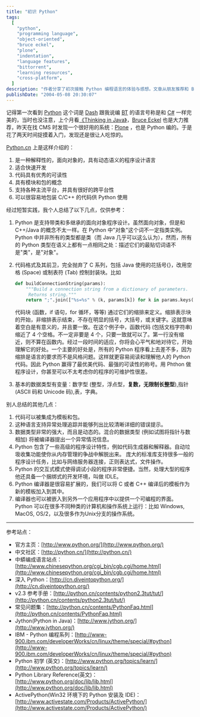 ```yaml
---
title: "初识 Python"
tags:
  [
    "python",
    "programming language",
    "object-oriented",
    "bruce eckel",
    "plone",
    "indentation",
    "language features",
    "bittorrent",
    "learning resources",
    "cross-platform",
  ]
description: "作者分享了初次接触 Python 编程语言的体验与感想。文章从朋友推荐和 Bruce Eckel 的赞誉谈起，介绍了 Python 作为面向对象、解释型语言的主要特点，特别强调了其独特的缩进语法、强大的数据类型和卓越的可读性。作者对 Python 的跨平台性、异常处理能力和丰富的标准库等优势进行了总结，并提供了丰富的学习资源链接，包括官方网站、中文社区以及 IBM 的 Python 编程系列等，方便读者进一步学习。"
publishDate: "2004-05-08 20:30:07"
---
```


记得第一次看到 [Python](http://www.python.org) 这个词是 [Dash](http://dash.945.cn) 跟我说编 [BT](http://bitconjurer.org/BitTorrent/) 的语言号称是和 [C#](http://msdn.microsoft.com/vcsharp/) 一样完美的，当时也没注意，上个月看[《Thinking in Java》](http://www.mindview.net/Books/TIJ/)，[Bruce Eckel](http://www.bruceeckel.com/) 也是大力推荐，昨天在找 CMS 时发现一个很好用的系统：[Plone](http://www.plone.org) ，也是 Python 编的。于是花了两天时间捉摸着入门，发现还是很让人吃惊的。

[Python.cn](http://www.python.cn) 上是这样介绍的：

1. 是一种解释性的，面向对象的，具有动态语义的程序设计语言
2. 适合快速开发
3. 代码具有优秀的可读性
4. 具有模块和包的概念
5. 支持各种主流平台，并具有很好的跨平台性
6. 可以很容易地包装 C/C++ 的代码供 Python 使用

经过短暂实践，我个人总结了以下几点，仅供参考：

1. Python 是支持带类和多继承的面向对象程序设计。虽然面向对象，但是和 C++/Java 的概念不太一样。在 Python 中"对象"这个词不一定指类实例。Python 中并非所有的类型都是类（而 Java 几乎可以这么认为），然而，所有的 Python 类型在语义上都有一点相同之处：描述它们的最贴切词语不是"类"，是"对象"。
2. 代码格式及其前卫，完全抛弃了 C 系列，包括 Java 使用的花括号{}，改用空格 (Space) 或制表符 (Tab) 控制封装块。比如

   ```python
   def buildConnectionString(params):
       """Build a connection string from a dictionary of parameters.
        Returns string."""
       return ";".join(["%s=%s" % (k, params[k]) for k in params.keys()])
   ```

   代码块 (函数，if 语句，for 循环，等等) 通过它们的缩排来定义。缩排表示块的开始，非缩排表示结束，不存在明显的括号，大括号，或关键字。这就意味着空白是有意义的，并且要一致。在这个例子中，函数代码 (包括文档字符串) 缩近了 4 个空格。不一定非要是 4 个，只要一致就可以了。第一行没有缩近，则不算在函数内。经过一段时间的适应，你将会心平气和地对待它，开始理解它的好处。一个主要的好处是，所有的 Python 程序看上去差不多，因为缩排是语言的要求而不是风格问题。这样就更容易阅读和理解他人的 Python 代码。因此 Python 赢得了最优美代码、最强的可读性的称号。用 Phthon 做程序设计，你甚至可以不太考虑你的程序的可维护性很差。

3. 基本的数据类型有变量：数字型 (整型，浮点型，**复数，无限制长整型**),指针 (ASCII 码和 Unicode 码),表，字典。

别人总结的其他几点：

1. 代码可以被集成为模板和包。
2. 这种语言支持异常处理追踪并能够列出比较清晰详细的错误提示。
3. 数据类型非常的强大，而且是动态的。混合的数据类型 (例如试图将指针与数相加) 将被编译器提出一个异常情况信息。
4. Python 包含了一些高级的程序设计特性，例如代码生成器和解释器。自动垃圾收集功能使你从内存管理的争战中解脱出来。
   庞大的标准库支持很多一般的程序设计任务，比如与网络服务器连接，正则表达式，文件操作。
5. Python 的交互式模式使得调试小段的程序非常便捷。当然，处理大型的程序他还具备一个捆绑式的开发环境，叫做 IDLE。
6. Python 编译器是很容易扩展的，我们可以将 C 或者 C++ 编译后的模板作为新的模板加入到其中。
7. 编译器也可以被嵌入到另外一个应用程序中以提供一个可编程的界面。
   Python 可以在很多不同种类的计算机和操作系统上运行：比如 Windows, MacOS, OS/2，以及很多作为Unix分支的操作系统。

---

参考站点：

- 官方主页：[http://www.python.org/](http://www.python.org/)
- 中文社区：[http://python.cn/](http://python.cn/)
- 中蟒编成语言站点：[http://www.chinesepython.org/cgi_bin/cgb.cgi/home.html](http://www.chinesepython.org/cgi_bin/cgb.cgi/home.html)
- 深入 Python：[http://cn.diveintopython.org/](http://cn.diveintopython.org/)
- v2.3 参考手册：[http://python.cn/contents/python2.3tut/tut/](http://python.cn/contents/python2.3tut/tut/)
- 常见问题集：[http://python.cn/contents/PythonFaq.html](http://python.cn/contents/PythonFaq.html)
- Jython(Python in Java)：[http://www.jython.org/](http://www.jython.org/)
- IBM - Python 编程系列：[http://www-900.ibm.com/developerWorks/cn/linux/theme/special/#python](http://www-900.ibm.com/developerWorks/cn/linux/theme/special/#python)
- Python 初学 (英文)：[http://www.python.org/topics/learn/](http://www.python.org/topics/learn/)
- Python Library Reference(英文)：[http://www.python.org/doc/lib/lib.html](http://www.python.org/doc/lib/lib.html)
- ActivePython(Win32 环境下的 Python 安装及 IDE)：[http://www.activestate.com/Products/ActivePython/](http://www.activestate.com/Products/ActivePython/)
